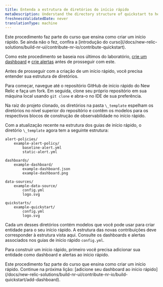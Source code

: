 ```yaml
---
title: Entenda a estrutura de diretórios do início rápido
metaDescription: Understand the directory structure of quickstart to help you understand the process of building a quickstart
freshnessValidatedDate: never
translationType: machine
---
```


<Callout variant="tip">
  Este procedimento faz parte do curso que ensina como criar um início rápido. Se ainda não o fez, confira a [introdução do curso](/docs/new-relic-solutions/build-nr-ui/contribute-nr-io/contribute-quickstart).

  Como este procedimento se baseia nos últimos do laboratório, [crie um dashboard](/docs/new-relic-solutions/build-nr-ui/contribute-nr-io/create-a-dashboard) e [crie alertas](/docs/new-relic-solutions/build-nr-ui/contribute-nr-io/create-alerts/) antes de prosseguir com este.
</Callout>

Antes de prosseguir com a criação de um início rápido, você precisa entender sua estrutura de diretórios.

Para começar, navegue até o repositório GitHub de início rápido do New Relic e faça um fork. Em seguida, clone seu próprio repositório em sua máquina local usando `git clone` e abra-o no IDE de sua preferência.

Na raiz do projeto clonado, os diretórios na pasta `\_template` espelham os diretórios no nível superior do repositório e contêm os modelos para os respectivos blocos de construção de observabilidade no início rápido.

Com a atualização recente na estrutura dos guias de início rápido, o diretório `\_template` agora tem a seguinte estrutura:

```
alert-policies/
    example-alert-policy/
        baseline-alert.yml
        static-alert.yml

dashboards/
    example-dashboard/
        example-dashboard.json
        example-dashboard.png

data-sources/
    example-data-source/
        config.yml
        logo.svg

quickstarts/
    example-quickstart/
        config.yml
        logo.svg
```

Cada um desses diretórios contém modelos que você pode usar para criar entidade para o seu início rápido. A estrutura das novas contribuições deve corresponder à estrutura vista aqui. Consulte os dashboards e alertas associados nos guias de início rápido `config.yml`.

Para construir um início rápido, primeiro você precisa adicionar sua entidade como dashboard e alertas ao início rápido.

<Callout variant="tip">
  Este procedimento faz parte do curso que ensina como criar um início rápido. Continue na próxima lição: [adicione seu dashboard ao início rápido](/docs/new-relic-solutions/build-nr-ui/contribute-nr-io/build-quickstart/add-dashboard).
</Callout>
